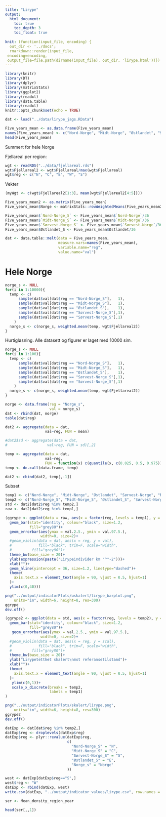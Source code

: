 ```yaml
---
title: "Lirype"
output:
  html_document:
    toc: true
    toc_depth: 3
    toc_float: true
    
knit: (function(input_file, encoding) {
  out_dir <- '../docs';
  rmarkdown::render(input_file,
 encoding=encoding,
 output_file=file.path(dirname(input_file), out_dir, 'lirype.html'))})
---
```


```r
library(knitr)
library(DT)
library(dplyr)
library(matrixStats)
library(ggplot2)
library(readxl)
library(data.table)
library(readxl)
knitr::opts_chunk$set(echo = TRUE)
```

```r
dat <- load("../data/lirype_jags.RData")
```

```r
Five_years_mean <- as.data.frame(Five_years_mean)
names(Five_years_mean) <- c("Nord-Norge", "Midt-Norge", "Østlandet", "Sørvest-Norge")
head(Five_years_mean)
```
Summert for hele Norge

Fjellareal per region:
```r
wgt <- readRDS("../data/fjellareal.rds")
wgt$Fjellareal2 <- wgt$Fjellareal/max(wgt$Fjellareal)
wgt$reg <- c("N", "C", "E", "W", "S")
```

Vekter
```r
(myWgt <- c(wgt$Fjellareal2[1:3], mean(wgt$Fjellareal2[4:5])))
```

```r
Five_years_mean2 <- as.matrix(Five_years_mean)
Five_years_mean$Norge <- matrixStats::rowWeightedMeans(Five_years_mean2, myWgt)

Five_years_mean$`Nord-Norge_S` <- Five_years_mean$`Nord-Norge`/36
Five_years_mean$`Midt-Norge_S` <- Five_years_mean$`Midt-Norge`/36
Five_years_mean$`Sørvest-Norge_S` <- Five_years_mean$`Sørvest-Norge`/36
Five_years_mean$Østlandet_S <- Five_years_mean$Østlandet/36


```

```r
dat <- data.table::melt(data = Five_years_mean,
                        measure.vars=names(Five_years_mean),
                        variable.name="reg",
                        value.name="val")
```


# Hele Norge



```r
norge_s <- NULL
for(i in 1:10000){
  temp <- c(
      sample(dat$val[dat$reg == "Nord-Norge_S"],   1),
      sample(dat$val[dat$reg == "Midt-Norge_S"],   1),
      sample(dat$val[dat$reg == "Østlandet_S"],    1),
      sample(dat$val[dat$reg == "Sørvest-Norge_S"],1),
      sample(dat$val[dat$reg == "Sørvest-Norge_S"],1)
    )
  norge_s <- c(norge_s, weighted.mean(temp, wgt$Fjellareal2))
}
```

Hurtigløsning. Alle datasett og figurer er laget med 10000 sim.
```r
norge_s <- NULL
for(i in 1:100){
  temp <- c(
      sample(dat$val[dat$reg == "Nord-Norge_S"],   1),
      sample(dat$val[dat$reg == "Midt-Norge_S"],   1),
      sample(dat$val[dat$reg == "Østlandet_S"],    1),
      sample(dat$val[dat$reg == "Sørvest-Norge_S"],1),
      sample(dat$val[dat$reg == "Sørvest-Norge_S"],1)
    )
  norge_s <- c(norge_s, weighted.mean(temp, wgt$Fjellareal2))
}
```

```r
norge <- data.frame(reg = "Norge_s",
                    val = norge_s)
dat <- rbind(dat, norge)
table(dat$reg)
```



```r
dat2 <- aggregate(data = dat,
                  val~reg, FUN = mean)

#dat2$sd <- aggregate(data = dat,
#                  val~reg, FUN = sd)[,2]

temp <- aggregate(data = dat,
                  val~reg,
                  FUN = function(x) c(quantile(x, c(0.025, 0.5, 0.975))))
temp <- do.call(data.frame, temp)

dat2 <- cbind(dat2, temp[,-1])
```

Subset
```r
temp1 <- c("Nord-Norge", "Midt-Norge", "Østlandet", "Sørvest-Norge", "Norge")
temp2 <- c("Nord-Norge_S", "Midt-Norge_S", "Østlandet_S", "Sørvest-Norge_S", "Norge_s")
std <- dat2[dat2$reg %in% temp2,]
raw <- dat2[dat2$reg %in% temp1,]
```


```r
(ggrype <- ggplot(data = raw, aes(x = factor(reg, levels = temp1), y = val))+
  geom_bar(stat="identity", colour="black", size=1.2,
           fill="grey80")+
  geom_errorbar(aes(ymax = val.2.5., ymin = val.97.5.),
                width=0, size=2)+
  #geom_violin(data = dat, aes(x = reg, y = val),
  #            fill="black", trim=F, scale="width",
  #         fill="grey80")+
  theme_bw(base_size = 20)+
  ylab(expression(paste("Lirypeindivider km "^"-2")))+
  xlab("")+
  geom_hline(yintercept = 36, size=1.2, linetype="dashed")+
  theme(
    axis.text.x = element_text(angle = 90, vjust = 0.5, hjust=1)
  )+
  ylim(c(0,40)))
```

```r
png("../output/indicatorPlots/uskalert/lirype_barplot.png", 
    units="in", width=6, height=8, res=300)
ggrype
dev.off()
```


```r
(ggrype2 <- ggplot(data = std, aes(x = factor(reg, levels = temp2), y = val))+
  geom_bar(stat="identity", colour="black", size=1.2,
           fill="grey80")+
   geom_errorbar(aes(ymax = val.2.5., ymin = val.97.5.),
                width=0, size=2)+
  #geom_violin(data = dat, aes(x = reg, y = scal),
  #            fill="black", trim=F, scale="width",
  #         fill="grey80")+
  theme_bw(base_size = 20)+
  ylab("Lirypetetthet skalert\nmot referansetilstand")+
  xlab("")+
  theme(
    axis.text.x = element_text(angle = 90, vjust = 0.5, hjust=1)
  )+
   ylim(c(0,1))+
   scale_x_discrete(breaks = temp2,
                    labels = temp1)
)
```

```r
png("../output/indicatorPlots/skalert/lirype.png", 
    units="in", width=6, height=8, res=300)
ggrype2
dev.off()
```

```r

datExp <- dat[dat$reg %in% temp2,]
datExp$reg <- droplevels(datExp$reg)
datExp$reg <- plyr::revalue(datExp$reg,
                            c(
                              "Nord-Norge_S" = "N",
                              "Midt-Norge_S" = "C",
                              "Sørvest-Norge_S" = "S",
                              "Østlandet_S" = "E",
                              "Norge_s" = "Norge"
                            ))

west <- datExp[datExp$reg=="S",]
west$reg <- "W"
datExp <- rbind(datExp, west)
write.csv(datExp, "../output/indicator_values/lirype.csv", row.names = F)
```

```r
ser <- Mean_density_region_year

head(ser[,,1])
```

